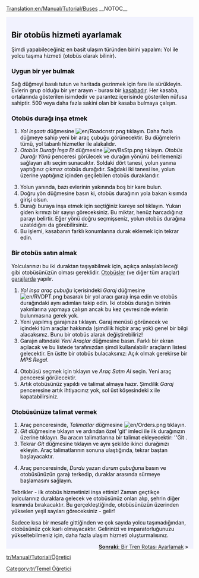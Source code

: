 [[Translation:en/Manual/Tutorial/Buses]]
__NOTOC__
{{en/Tabs|5|2
|tr/Manual/Tutorial/Öğretici|1. Başlangıç<!--
-->|tr/Manual/Tutorial/Öğretici/Otobüsler|2. Otobüsler<!--
-->|tr/Manual/Tutorial/Öğretici/Trenler|3. Trenler<!--
-->|tr/Manual/Tutorial/Öğretici/Uçaklar|4. Uçaklar<!--
-->|tr/Manual/Tutorial/Öğretici/Sonuç|5. Sonuç}}
<div style="padding:.5em 1em 1em 1em; border-top:none; background-color:#f1f2fe; color:#000;">
{{tr/Öğretici}}
==Bir otobüs hizmeti ayarlamak==
Şimdi yapabileceğiniz en basit ulaşım türünden birini yapalım: Yol ile yolcu taşıma hizmeti (otobüs olarak bilinir).
===Uygun bir yer bulmak===
Sağ düğmeyi basılı tutun ve haritada gezinmek için fare ile sürükleyin. Evlerin grup olduğu bir yer arayın - burası bir [[tr/Manual/Kasaba|kasaba]]dır. Her kasaba, ortalarında gösterilen isimdedir ve parantez içerisinde gösterilen nüfusa sahiptir. 500 veya daha fazla sakini olan bir kasaba bulmaya çalışın.
{{en/Phototable|[[File:en/tutorial bus 1.png|400px|Bir kasaba]]|Bir kasaba|none}}

===Otobüs durağı inşa etmek===
#''Yol inşaatı'' düğmesine [[File:en/Roadcnstr.png]] tıklayın. Daha fazla düğmeye sahip yeni bir araç çubuğu görünecektir. Bu düğmelerin tümü, yol tabanlı hizmetler ile alakalıdır.
#''Otobüs Durağı İnşa Et'' düğmesine [[File:en/BsStp.png]] tıklayın. ''Otobüs Durağı Yönü'' penceresi görülecek ve durağın yönünü belirlemenizi sağlayan altı seçim sunacaktır. Soldaki dört tanesi, yolun yanına yaptığınız çıkmaz otobüs durağıdır. Sağdaki iki tanesi ise, yolun üzerine yaptığınız içinden geçilebilen otobüs duraklarıdır.
{{en/Phototable|[[File:en/tutorial bus 2.png]]|Yön ve konum seçmek.|none|6=:}}
<ol start="3">
<li>Yolun yanında, bazı evlerinin yakınında boş bir kare bulun.
<li>Doğru yön düğmesine basın ki, otobüs durağının yola bakan kısımda girişi olsun.
<li>Durağı buraya inşa etmek için seçtiğiniz kareye sol tıklayın. Yukarı giden kırmızı bir sayıyı göreceksiniz. Bu miktar, henüz harcadığınız parayı belirtir. Eğer yönü doğru seçmişseniz, yolun otobüs durağına uzatıldığını da görebilirsiniz.
<li>Bu işlemi, kasabanın farklı konumlarına durak eklemek için tekrar edin.
</ol>
{{en/Phototable|[[File:en/tutorial bus 4.png|400px]]|İki otobüs durağı inşa ettikten sonra.|none|6=:}}

===Bir otobüs satın almak===
Yolcularınızı bu iki duraktan taşıyabilmek için, açıkça anlaşılabileceği gibi otobüsünüzün olması gereklidir. [[tr/Otobüsler|Otobüsler]] (ve diğer tüm araçlar) [[tr/Garajlar|garajlar]]da yapılır.
#''Yol inşa araç çubuğu'' içerisindeki ''Garaj'' düğmesine [[File:en/RVDPT.png]] basarak bir yol aracı garajı inşa edin ve otobüs durağındaki aynı adımları takip edin. İki otobüs durağın birinin yakınlarına yapmaya çalışın ancak bu kez çevresinde evlerin bulunmasına gerek yok.
#Yeni yapılmış garajınıza tıklayın. Garaj menüsü görünecek ve içindeki tüm araçlar hakkında (şimdilik hiçbir araç yok) genel bir bilgi alacaksınız. Bunu bir otobüs alarak değiştirebiliriz!
#Garajın altındaki ''Yeni Araçlar'' düğmesine basın. Farklı bir ekran açılacak ve bu listede tarafınızdan şimdi kullanılabilir araçların listesi gelecektir. En üstte bir otobüs bulacaksınız: Açık olmak gerekirse bir ''MPS Regal''.
{{en/Phototable|[[File:en/tutorial bus 5.png]]|Garajın içi...|none|6=:}}
<ol start="4">
<li>Otobüsü seçmek için tıklayın ve ''Araç Satın Al'' seçin. Yeni araç penceresi görülecektir.
<li>Artık otobüsünüz yapıldı ve talimat almaya hazır. Şimdilik ''Garaj'' penceresine artık ihtiyacınız yok, sol üst köşesindeki x ile kapatabilirsiniz.
</ol>

===Otobüsünüze talimat vermek===
#Araç penceresinde, ''Talimatlar'' düğmesine [[File:en/Orders.png]] tıklayın.
#''Git'' düğmesine tıklayın ve ardından özel 'git' imleci ile ilk durağınızın üzerine tıklayın. Bu aracın talimatlarına bir talimat ekleyecektir: ''Git <durak adı>. 
#Tekrar ''Git'' düğmesine tıklayın ve aynı şekilde ikinci durağınızı ekleyin. Araç talimatlarının sonuna ulaştığında, tekrar baştan başlayacaktır.
{{en/Phototable|[[File:en/tutorial bus 6.png]]|Talimat verme.|none|6=:}}
<ol start="4">
<li>Araç penceresinde, ''Durdu'' yazan ''durum çubuğu''na basın ve otobüsünüzün garajı terkedip, duraklar arasında sürmeye başlamasını sağlayın.
</ol>
{{en/Phototable|[[File:en/Tutorial bus 7.png]]|İlk otobüsünüz durağa ulaşmak üzere.|none|6=:}}
Tebrikler - ilk otobüs hizmetinizi inşa ettiniz! Zaman geçtikçe yolcularınız duraklara gelecek ve otobüsünüz onları alıp, şehrin diğer kısmında bırakacaktır. Bu gerçekleştiğinde, otobüsünüzün üzerinden yükselen yeşil sayıları göreceksiniz - gelir!

Sadece kısa bir mesafe gittiğinden ve çok sayıda yolcu taşımadığından, otobüsünüz çok karlı olmayacaktır. Gelirinizi ve imparatorluğunuzu yükseltebilmeniz için, daha fazla ulaşım hizmeti oluşturmalısınız.


<span style="float: right">[[tr/Manual/Tutorial/Öğretici/Trenler|'''Sonraki''': Bir Tren Rotası Ayarlamak]] &raquo;</span>
</div>
[[tr/Manual/Tutorial/Öğretici]]
[[Category:tr/Temel Öğretici]]